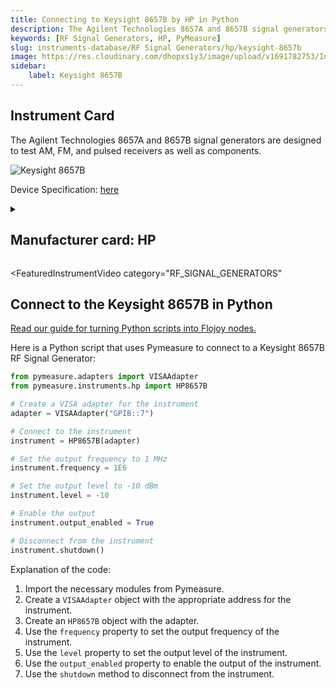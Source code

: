 ```yaml
---
title: Connecting to Keysight 8657B by HP in Python
description: The Agilent Technologies 8657A and 8657B signal generators are designed to test AM, FM, and pulsed receivers as well as components.
keywords: [RF Signal Generators, HP, PyMeasure] 
slug: instruments-database/RF Signal Generators/hp/keysight-8657b 
image: https://res.cloudinary.com/dhopxs1y3/image/upload/v1691782753/Instruments/RF%20Signal%20Generator/Keysight-8657B/Keysight-8657B.jpg
sidebar:
    label: Keysight 8657B 
---
```



## Instrument Card

The Agilent Technologies 8657A and 8657B signal generators are designed to test AM, FM, and pulsed receivers as well as components.


![Keysight 8657B](https://res.cloudinary.com/dhopxs1y3/image/upload/v1691782753/Instruments/RF%20Signal%20Generator/Keysight-8657B/Keysight-8657B.jpg)

Device Specification: [here](https://www.testequipmenthq.com/datasheets/Agilent-8657B-Datasheet.pdf)

<details style={{ marginTop: "15px"}}>
<summary><h2 style={{display:'inline'}}>Manufacturer card: HP</h2></summary>

![HP](https://res.cloudinary.com/dhopxs1y3/image/upload/v1692125999/Instruments/Vendor%20Logos/HP.png)

Keysight Technologies, or Keysight, is an American company that manufactures electronics test and measurement equipment and software

- Headquarters: USA
- Yearly Revenue (millions, USD): 5420
- Vendor Website: [here](https://www.keysight.com/us/en/home.html)

</details>


<FeaturedInstrumentVideo
  category="RF_SIGNAL_GENERATORS"
></FeaturedInstrumentVideo>

## Connect to the Keysight 8657B in Python

[Read our guide for turning Python scripts into Flojoy nodes.](https://docs.flojoy.ai/contribution/blocks/custom-flojoy-block/)



<Tabs>
<TabItem value="Flojoy" label="Flojoy" className="flojoy-instrument-tabs">

<SectionsCard category="RF_SIGNAL_GENERATORS" manufacturer="HP"></SectionsCard>

</TabItem>
<TabItem value="PyMeasure" label="PyMeasure">

Here is a Python script that uses Pymeasure to connect to a Keysight 8657B RF Signal Generator:

```python
from pymeasure.adapters import VISAAdapter
from pymeasure.instruments.hp import HP8657B

# Create a VISA adapter for the instrument
adapter = VISAAdapter("GPIB::7")

# Connect to the instrument
instrument = HP8657B(adapter)

# Set the output frequency to 1 MHz
instrument.frequency = 1E6

# Set the output level to -10 dBm
instrument.level = -10

# Enable the output
instrument.output_enabled = True

# Disconnect from the instrument
instrument.shutdown()
```

Explanation of the code:
1. Import the necessary modules from Pymeasure.
2. Create a `VISAAdapter` object with the appropriate address for the instrument.
3. Create an `HP8657B` object with the adapter.
4. Use the `frequency` property to set the output frequency of the instrument.
5. Use the `level` property to set the output level of the instrument.
6. Use the `output_enabled` property to enable the output of the instrument.
7. Use the `shutdown` method to disconnect from the instrument.

</TabItem>
</Tabs>